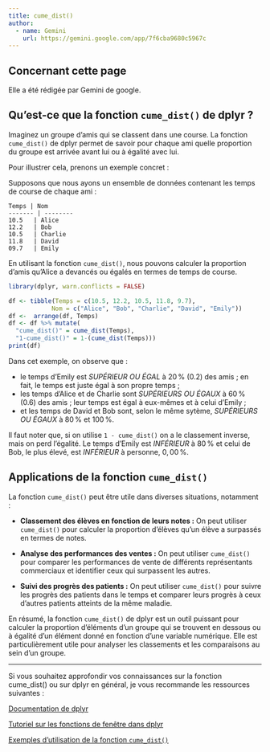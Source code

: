 ```yaml
---
title: cume_dist()
author: 
  - name: Gemini
    url: https://gemini.google.com/app/7f6cba9680c5967c
---
```

:::{.callout-note collapse=false appearance='default' icon=true}
## Concernant cette page

Elle a été rédigée par Gemini de google.
:::

## Qu'est-ce que la fonction `cume_dist()` de dplyr ?

Imaginez un groupe d'amis qui se classent dans une course. La fonction `cume_dist()` de dplyr permet de savoir pour chaque ami quelle proportion du groupe est arrivée avant lui ou à égalité avec lui. 

Pour illustrer cela, prenons un exemple concret :

Supposons que nous ayons un ensemble de données contenant les temps de course de chaque ami :

```
Temps | Nom
------- | --------
10.5   | Alice
12.2   | Bob
10.5   | Charlie
11.8   | David
09.7   | Emily
```

En utilisant la fonction `cume_dist()`, nous pouvons calculer la proportion d'amis qu'Alice a devancés ou égalés en termes de temps de course. 

```r
library(dplyr, warn.conflicts = FALSE)

df <- tibble(Temps = c(10.5, 12.2, 10.5, 11.8, 9.7), 
            Nom = c("Alice", "Bob", "Charlie", "David", "Emily"))
df <-  arrange(df, Temps)
df <- df %>% mutate(
  "cume_dist()" = cume_dist(Temps),
  "1-cume_dist()" = 1-(cume_dist(Temps)))
print(df)

```

Dans cet exemple, on observe que :

- le temps d'Emily est *SUPÉRIEUR OU ÉGAL* à $20\,\%$ (0.2) des amis ; en fait, le temps est juste égal à son propre temps ;
- les temps d'Alice et de Charlie sont *SUPÉRIEURS OU ÉGAUX* à $60\,\%$ (0.6) des amis ; leur temps est égal à eux-mêmes et à celui d'Emily ;
- et les temps de David et Bob sont, selon le même sytème, *SUPÉRIEURS OU ÉGAUX* à $80\,\%$ et $100\,\%$.

Il faut noter que, si on utilise `1 - cume_dist()` on a le classement inverse, mais on perd l'égalité. Le temps d'Emily est *INFÉRIEUR* à $80\,\%$ et celui de Bob, le plus élevé, est *INFÉRIEUR* à personne, $0,00\,\%$.

## Applications de la fonction `cume_dist()`

La fonction `cume_dist()` peut être utile dans diverses situations, notamment :

* **Classement des élèves en fonction de leurs notes :** On peut utiliser `cume_dist()` pour calculer la proportion d'élèves qu'un élève a surpassés en termes de notes.

* **Analyse des performances des ventes :** On peut utiliser `cume_dist()` pour comparer les performances de vente de différents représentants commerciaux et identifier ceux qui surpassent les autres.

* **Suivi des progrès des patients :** On peut utiliser `cume_dist()` pour suivre les progrès des patients dans le temps et comparer leurs progrès à ceux d'autres patients atteints de la même maladie.


En résumé, la fonction `cume_dist()` de dplyr est un outil puissant pour calculer la proportion d'éléments d'un groupe qui se trouvent en dessous ou à égalité d'un élément donné en fonction d'une variable numérique. Elle est particulièrement utile pour analyser les classements et les comparaisons au sein d'un groupe.

-----

Si vous souhaitez approfondir vos connaissances sur la fonction cume_dist() ou sur dplyr en général, je vous recommande les ressources suivantes :

[Documentation de dplyr](https://dplyr.tidyverse.org/)

[Tutoriel sur les fonctions de fenêtre dans dplyr](https://dplyr.tidyverse.org/articles/window-functions.html)

[Exemples d'utilisation de la fonction `cume_dist()`]( https://stackoverflow.com/questions/tagged/dplyr)